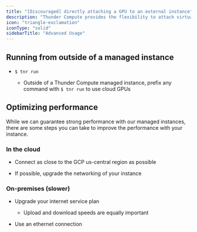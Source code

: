 ```yaml
---
title: "[Discouraged] directly attaching a GPU to an external instance"
description: "Thunder Compute provides the flexibility to attach virtual GPUs to your own cloud instances, kubernetes clusters, servers, or even personal computers. While this is even more convenient to set up than our managed instances, performance will be severely limited by the network connection to the virtually attached GPU. Given this unreliability, we discourage use of these features."
icon: "triangle-exclamation"
iconType: "solid"
sidebarTitle: "Advanced Usage"
---
```


## Running from outside of a managed instance

* `$ tnr run`

  * Outside of a Thunder Compute managed instance, prefix any command with `$ tnr run` to use cloud GPUs

## Optimizing performance

While we can guarantee strong performance with our managed instances, there are some steps you can take to improve the performance with your instance.

### In the cloud

* Connect as close to the GCP us-central region as possible

* If possible, upgrade the networking of your instance

### On-premises (slower)

* Upgrade your internet service plan

  * Upload and download speeds are equally important

* Use an ethernet connection